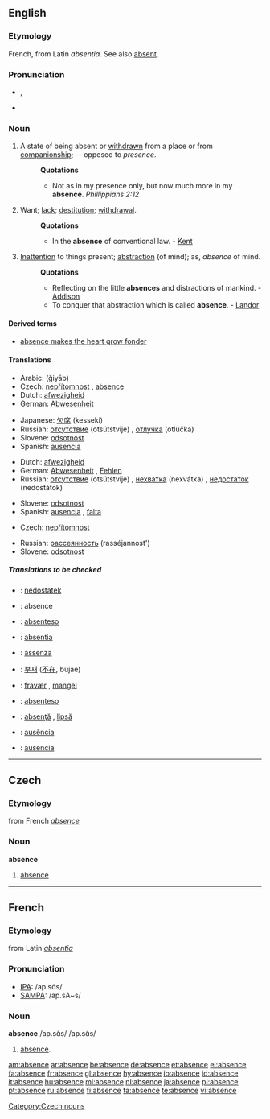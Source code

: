==English==

===Etymology===
French, from Latin ''absentia''. See also [[absent]].

===Pronunciation===
*{{IPA|/ˈæbsəns/}}, {{SAMPA|/"{bs@ns/}}
*{{audio|en-us-absence.ogg|Audio (US)}}

===Noun===
{{en-noun}}

#A state of being absent or [[withdrawn]] from a place or from [[companionship]]; -- opposed to ''presence''.
#:'''Quotations'''
#:*Not as in my presence only, but now much more in my '''absence'''. ''Phillippians 2:12''
#Want; [[lack]]; [[destitution]]; [[withdrawal]].
#:'''Quotations'''
#:*In the '''absence''' of conventional law. - [[Kent]]
#[[Inattention]] to things present; [[abstraction]] (of mind); as, ''absence'' of mind.
#:'''Quotations'''
#:*Reflecting on the little '''absences''' and distractions of mankind. - [[Addison]]
#:*To conquer that abstraction which is called '''absence'''. - [[Landor]]

====Derived terms====
*[[absence makes the heart grow fonder]]

====Translations====
{{trans-top|state of being absent}}
*Arabic: {{ARchar|[[غياب]]}} (ğiyāb) {{m}}
*Czech: [[nepřítomnost]] {{f}}, [[absence#Czech|absence]] {{f}} 
*Dutch: [[afwezigheid]] {{f}}
*German: [[Abwesenheit]] {{f}}
{{trans-mid}}
*Japanese: [[欠席]] (kesseki)
*Russian: [[отсутствие]] (otsútstvije) {{n}}, [[отлучка]] (otlúčka) {{f}}
*Slovene: [[odsotnost]] {{f}}
*Spanish: [[ausencia]] {{f}}
{{trans-bottom}}

{{trans-top|want; lack; destitution; withdrawal}}
*Dutch: [[afwezigheid]] {{f}}
*German: [[Abwesenheit]] {{f}}, [[Fehlen]] {{n}}
*Russian: [[отсутствие]] (otsútstvije) {{n}}, [[нехватка]] (nexvátka) {{f}}, [[недостаток]] (nedostátok) {{m}}
{{trans-mid}}
*Slovene: [[odsotnost]] {{f}}
*Spanish: [[ausencia]] {{f}}, [[falta]] {{f}}
{{trans-bottom}}

{{trans-top|inattention to things present}}
*Czech: [[nepřítomnost]] {{f}}
{{trans-mid}}
*Russian: [[рассеянность]] (rasséjannost') {{f}}
*Slovene: [[odsotnost]] {{f}}
{{trans-bottom}}

=====Translations to be checked=====
{{checktrans}}

*{{ttbc|Czech}}: [[nedostatek]] {{m}}
*{{ttbc|French}}: absence {{f}}
*{{ttbc|Ido}}: [[absenteso]]
*{{ttbc|Interlingua}}: [[absentia]]
*{{ttbc|Italian}}: [[assenza]] {{f}}
*{{ttbc|Korean}}: [[부재]] ([[不在]], bujae)

*{{ttbc|Norwegian}}: [[fravær]] {{n}}, [[mangel]] {{c}}
*{{ttbc|Novial}}: [[absenteso]]
*{{ttbc|Romanian}}: [[absenţă]] {{f}}, [[lipsă]] {{f}}
*{{ttbc|Portuguese}}: [[ausência]] {{f}}
*{{ttbc|Spanish}}: [[ausencia]] {{f}}


----

==Czech==
===Etymology===
from French ''[[absence]]''
===Noun===
'''absence'''

# [[#English|absence]]
[[Category:Czech nouns]]

----

==French==
===Etymology===
from Latin ''[[absentia]]''

===Pronunciation===
*[[w:IPA|IPA]]: /ap.sɑ̃s/
*[[w:SAMPA|SAMPA]]: /ap.sA~s/

===Noun===
'''absence''' /ap.sɑ̃s/ /ap.sɑ̃s/
#[[absence]].

[[am:absence]]
[[ar:absence]]
[[be:absence]]
[[de:absence]]
[[et:absence]]
[[el:absence]]
[[fa:absence]]
[[fr:absence]]
[[gl:absence]]
[[hy:absence]]
[[io:absence]]
[[id:absence]]
[[it:absence]]
[[hu:absence]]
[[ml:absence]]
[[nl:absence]]
[[ja:absence]]
[[pl:absence]]
[[pt:absence]]
[[ru:absence]]
[[fi:absence]]
[[ta:absence]]
[[te:absence]]
[[vi:absence]]